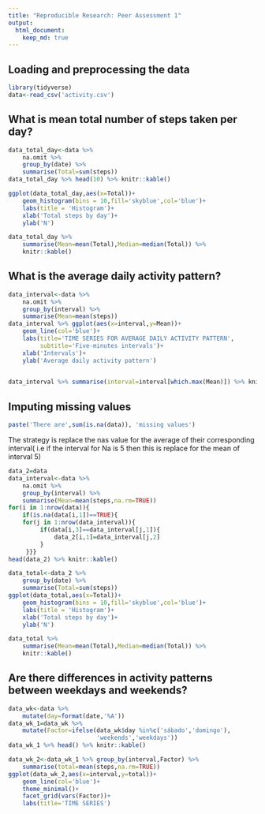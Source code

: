 ```yaml
---
title: "Reproducible Research: Peer Assessment 1"
output: 
  html_document:
    keep_md: true
---
```



## Loading and preprocessing the data
```r
library(tidyverse)
data<-read_csv('activity.csv')
```



## What is mean total number of steps taken per day?
```r
data_total_day<-data %>% 
    na.omit %>% 
    group_by(date) %>% 
    summarise(Total=sum(steps))
data_total_day %>% head(10) %>% knitr::kable()
```
```r
ggplot(data_total_day,aes(x=Total))+
    geom_histogram(bins = 10,fill='skyblue',col='blue')+
    labs(title = 'Histogram')+
    xlab('Total steps by day')+
    ylab('N')

```
```r
data_total_day %>% 
    summarise(Mean=mean(Total),Median=median(Total)) %>% 
    knitr::kable()
```
    






## What is the average daily activity pattern?
```r

data_interval<-data %>% 
    na.omit %>% 
    group_by(interval) %>% 
    summarise(Mean=mean(steps))
data_interval %>% ggplot(aes(x=interval,y=Mean))+
    geom_line(col='blue')+
    labs(title='TIME SERIES FOR AVERAGE DAILY ACTIVITY PATTERN',
         subtitle='Five-minutes intervals')+
    xlab('Intervals')+
    ylab('Average daily activity pattern')
    
```
```r
data_interval %>% summarise(interval=interval[which.max(Mean)]) %>% knitr::kable()
```



## Imputing missing values
```r
paste('There are',sum(is.na(data)), 'missing values')
```
The strategy is replace the nas value for the average of their corresponding interval( i.e if the interval for Na is 5 then this is replace for the mean of interval 5)
```r
data_2=data
data_interval<-data %>% 
    na.omit %>% 
    group_by(interval) %>% 
    summarise(Mean=mean(steps,na.rm=TRUE))
for(i in 1:nrow(data)){
    if(is.na(data[i,1])==TRUE){
    for(j in 1:nrow(data_interval)){
         if(data[i,3]==data_interval[j,1]){
             data_2[i,1]=data_interval[j,2]
         }
     }}}
head(data_2) %>% knitr::kable()
```


```r
data_total<-data_2 %>% 
    group_by(date) %>% 
    summarise(Total=sum(steps))
ggplot(data_total,aes(x=Total))+
    geom_histogram(bins = 10,fill='skyblue',col='blue')+
    labs(title = 'Histogram')+
    xlab('Total steps by day')+
    ylab('N')

```
```r
data_total %>% 
    summarise(Mean=mean(Total),Median=median(Total)) %>% 
    knitr::kable()

```





## Are there differences in activity patterns between weekdays and weekends?
```r
data_wk<-data %>% 
    mutate(day=format(date,'%A'))
data_wk_1=data_wk %>% 
    mutate(Factor=ifelse(data_wk$day %in%c('sábado','domingo'),
                         'weekends','weekdays'))
data_wk_1 %>% head() %>% knitr::kable()

```
```r
data_wk_2<-data_wk_1 %>% group_by(interval,Factor) %>% 
    summarise(total=mean(steps,na.rm=TRUE))
ggplot(data_wk_2,aes(x=interval,y=total))+
    geom_line(col='blue')+
    theme_minimal()+
    facet_grid(vars(Factor))+
    labs(title='TIME SERIES')



```

